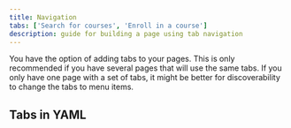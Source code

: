 ```yaml
---
title: Navigation
tabs: ['Search for courses', 'Enroll in a course']
description: guide for building a page using tab navigation
---
```



<PageDescription>

You have the option of adding tabs to your pages. This is only recommended if you have several pages that will use the same tabs. If you only have one page with a set of tabs, it might be better for discoverability to change the tabs to menu items.

</PageDescription>

## Tabs in YAML


